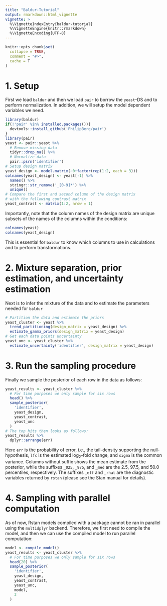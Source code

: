 ```yaml
---
title: "Baldur-Tutorial"
output: rmarkdown::html_vignette
vignette: >
  %\VignetteIndexEntry{baldur-tutorial}
  %\VignetteEngine{knitr::rmarkdown}
  %\VignetteEncoding{UTF-8}
---
```


```r
knitr::opts_chunk$set(
  collapse = TRUE,
  comment = "#>",
  cache = T
)
```
# 1. Setup
First we load `baldur` and then we load `pair` to borrow the `yeast`-DS and to perform normalization. In addition, we will setup the model dependent variables we need.
```r
library(baldur)
if(!'pair' %in% installed.packages()){
  devtools::install_github('PhilipBerg/pair')
}
library(pair)
yeast <- pair::yeast %>% 
  # Remove missing data
  tidyr::drop_na() %>% 
  # Normalize data
  pair::psrn('identifier')
# Setup design matrix
yeast_design <- model.matrix(~0+factor(rep(1:2, each = 3)))
colnames(yeast_design) <- yeast[-1] %>% 
  names() %>% 
  stringr::str_remove('_[0-9]*') %>% 
  unique()
# Compare the first and second column of the design matrix
# with the following contrast matrix
yeast_contrast <- matrix(1:2, nrow = 1)
```
Importantly, note that the column names of the design matrix are unique subsets of the names of the columns within the conditions:
```r
colnames(yeast)
colnames(yeast_design)
```
This is essential for `baldur` to know which columns to use in calculations and to perform transformations.

# 2. Mixture separation, prior estimation, and uncertainty estimation
Next is to infer the mixture of the data and to estimate the parameters needed for `baldur`
```r
# Partition the data and estimate the priors
yeast_cluster <- yeast %>% 
  trend_partitioning(design_matrix = yeast_design) %>% 
  estimate_gamma_priors(design_matrix = yeast_design)
# Get each data points uncertainty
yeast_unc <- yeast_cluster %>% 
  estimate_uncertainty('identifier', design_matrix = yeast_design)
```

# 3. Run the sampling procedure
Finally we sample the posterior of each row in the data as follows:
```r
yeast_results <- yeast_cluster %>% 
  # For time purposes we only sample for six rows
  head() %>% 
  sample_posterior(
    'identifier',
    yeast_design,
    yeast_contrast,
    yeast_unc
  )
# The top hits then looks as follows:
yeast_results %>% 
  dplyr::arrange(err)
```
Here `err` is the probability of error, i.e., the tail-density supporting the null-hypothesis, `lfc` is the estimated log$_2$-fold change, and `sigma` is the common variance.
Columns without suffix shows the mean estimate from the posterior, while the suffixes `_025`, `_975`, and `_med` are the 2.5, 97.5, and 50.0 percentiles, respectively.
The suffixes `_eff` and `_rhat` are the diagnostic variables returned by `rstan` (please see the Stan manual for details).

# 4. Sampling with parallel computation
As of now, Rstan models compiled with a package cannot be ran in parallel using the `multidplyr` backend.
Therefore, we first need to compile the model, and then we can use the compiled model to run parallel computation:
```r
model <- compile_model()
yeast_results <- yeast_cluster %>% 
  # For time purposes we only sample for six rows
  head(20) %>% 
  sample_posterior(
    'identifier',
    yeast_design,
    yeast_contrast,
    yeast_unc,
    model,
    2
  )
```
